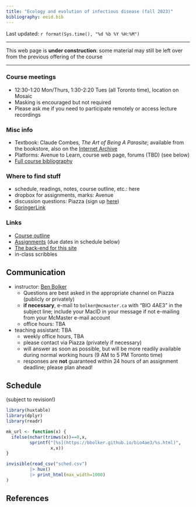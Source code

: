 ```yaml
---
title: "Ecology and evolution of infectious disease (fall 2023)"
bibliography: eeid.bib
---
```


<!-- from https://www.w3schools.com/css/css_table.asp -->
<style>
th, td {
   vertical-align: top;
   padding: 15px;
}
tr:nth-child(even) {background-color: #f2f2f2;} 
th {background-color: #ccccff;}
</style>

Last updated: `r format(Sys.time(), "%d %b %Y %H:%M")`

---

This web page is **under construction**: some material may still be left over from the previous offering of the course

---

### Course meetings

- 12:30-1:20 Mon/Thurs, 1:30-2:20 Tues (all Toronto time), location on Mosaic
- Masking is encouraged but not required
- Please ask me if you need to participate remotely or access lecture recordings

### Misc info

- Textbook: Claude Combes, *The Art of Being A Parasite*; available from the bookstore, also on the [Internet Archive](https://archive.org/details/artofbeingparasi0000comb)
- Platforms: Avenue to Learn, course web page, forums (TBD) (see below)
- [Full course bibliography](eeid_bib.html)

### Where to find stuff
	
- schedule, readings, notes, course outline, etc.: here
- dropbox for assignments, marks: Avenue
- discussion questions: Piazza (sign up [here](https://piazza.com/mcmaster.ca/fall2023/biology4ae3))
- [SpringerLink](https://libraryssl.lib.mcmaster.ca/libaccess/login.php?url=https%3a%2f%2flink.springer.com)

### Links

- [Course outline](bio4ae3_f2023_outline.docx)
- [Assignments](./assignments/README.html) (due dates in schedule below)
- [The back-end for this site](https://github.com/bbolker/bio4ae3)
<!-- - [Extras](extras.html) -->
- in-class scribbles

## Communication

- instructor: [Ben Bolker](http://www.math.mcmaster.ca/~bolker/)
    - Questions are best asked in the appropriate channel on Piazza (publicly or privately)
    -  **if necessary**, e-mail to `bolker@mcmaster.ca` with "BIO 4AE3" in the subject line; include your MacID in your message if not e-mailing from your McMaster e-mail account
	- office hours: TBA
- teaching assistant: TBA
    - weekly office hours, TBA
    - please contact via Piazza (privately if necessary)
	- will answer as soon as possible, but will be more readily available during normal working hours (9 AM to 5 PM Toronto time)
	- responses are **not** guaranteed within 24 hours of an assignment deadline; please plan ahead!

## Schedule

(subject to revision!)

```r
library(huxtable)
library(dplyr)
library(readr)

mk_url <- function(x) {
  ifelse(nchar(trimws(x))==0,x,
         sprintf("[%s](https://bbolker.github.io/bio4ae3/%s.html)",
                 x,x))
}

invisible(read_csv("sched.csv")
         |> hux()
         |> print_html(max_width=1000)
)
```

## References

